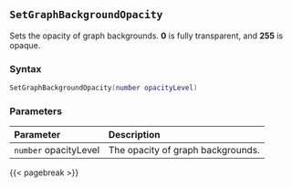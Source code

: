 ## `SetGraphBackgroundOpacity`

Sets the opacity of graph backgrounds. **0** is fully transparent, and **255** is opaque.

### Syntax {-}

``` .lua
SetGraphBackgroundOpacity(number opacityLevel)
```

### Parameters {-}

**Parameter** | **Description**
| :-- | :-- |
`number` opacityLevel | The opacity of graph backgrounds.

{{< pagebreak >}}
